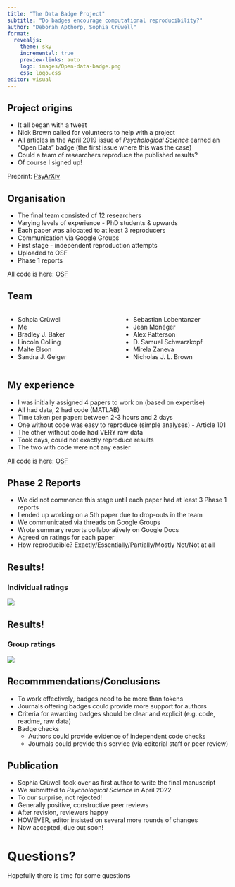 ```yaml
---
title: "The Data Badge Project"
subtitle: "Do badges encourage computational reproducibility?"
author: "Deborah Apthorp, Sophia Crüwell"
format: 
  revealjs: 
    theme: sky
    incremental: true
    preview-links: auto
    logo: images/Open-data-badge.png
    css: logo.css
editor: visual
---
```


## Project origins

-   It all began with a tweet
-   Nick Brown called for volunteers to help with a project
-   All articles in the April 2019 issue of *Psychological Science* earned an "Open Data" badge (the first issue where this was the case)
-   Could a team of researchers reproduce the published results?
-   Of course I signed up!

::: footer
Preprint: [PsyArXiv](https://psyarxiv.com/729qt)
:::

## Organisation

-   The final team consisted of 12 researchers
-   Varying levels of experience - PhD students & upwards
-   Each paper was allocated to at least 3 reproducers
-   Communication via Google Groups
-   First stage - independent reproduction attempts
-   Uploaded to OSF
-   Phase 1 reports

::: footer
All code is here: [OSF](https://osf.io/xzke7/)
:::

## Team

::: nonincremental
::: columns
::: {.column width="50%"}
-   Sohpia Crüwell
-   Me
-   Bradley J. Baker
-   Lincoln Colling
-   Malte Elson
-   Sandra J. Geiger
:::

::: {.column width="50%"}
-   Sebastian Lobentanzer
-   Jean Monéger
-   Alex Patterson
-   D. Samuel Schwarzkopf
-   Mirela Zaneva
-   Nicholas J. L. Brown
:::
:::
:::

## My experience

-   I was initially assigned 4 papers to work on (based on expertise)
-   All had data, 2 had code (MATLAB)
-   Time taken per paper: between 2-3 hours and 2 days
-   One without code was easy to reproduce (simple analyses) - Article 101
-   The other without code had VERY raw data
-   Took days, could not exactly reproduce results
-   The two with code were not any easier

::: footer
All code is here: [OSF](https://osf.io/xzke7/)
:::


## Phase 2 Reports

-   We did not commence this stage until each paper had at least 3 Phase 1 reports
-   I ended up working on a 5th paper due to drop-outs in the team
-   We communicated via threads on Google Groups
-   Wrote summary reports collaboratively on Google Docs
-   Agreed on ratings for each paper
-   How reproducible? Exactly/Essentially/Partially/Mostly Not/Not at all

## Results!

### Individual ratings

![](images/Individual_Table.png)

## Results!

### Group ratings

![](images/Group_Table.png)

## Recommmendations/Conclusions

- To work effectively, badges need to be more than tokens
-   Journals offering badges could provide more support for authors
-   Criteria for awarding badges should be clear and explicit (e.g. code, readme, raw data)
-   Badge checks
    -   Authors could provide evidence of independent code checks
    -   Journals could provide this service (via editorial staff or peer review)

## Publication

-   Sophia Crüwell took over as first author to write the final manuscript
-   We submitted to *Psychological Science* in April 2022
-   To our surprise, not rejected!
-   Generally positive, constructive peer reviews
-   After revision, reviewers happy
-   HOWEVER, editor insisted on several more rounds of changes
-   Now accepted, due out soon!

# Questions?

::: r-stack
Hopefully there is time for some questions
:::
